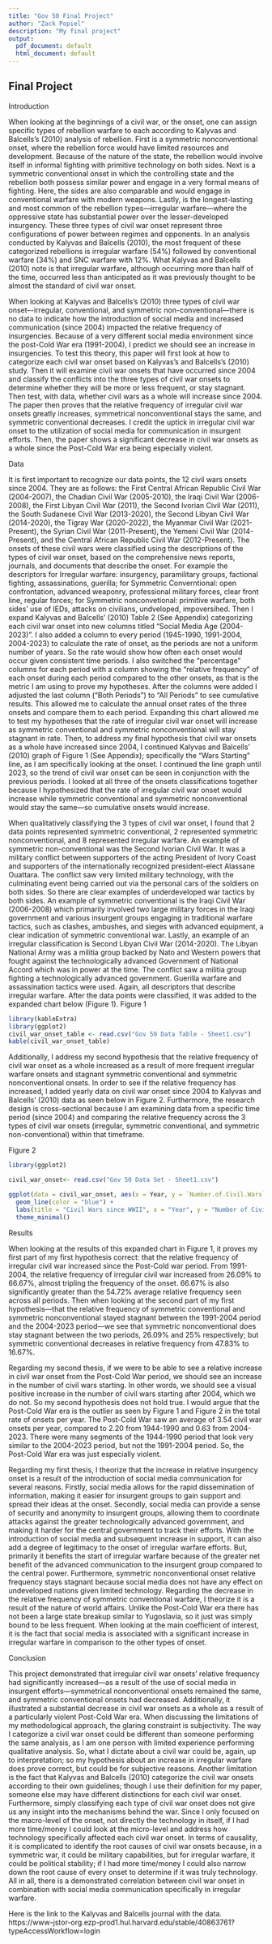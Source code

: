 ```yaml
---
title: "Gov 50 Final Project"
author: "Zack Popiel"
description: "My final project"
output:
  pdf_document: default
  html_document: default
---
```




## Final Project

Introduction

When looking at the beginnings of a civil war, or the onset, one can assign specific types of rebellion warfare to each according to Kalyvas and Balcells’s (2010) analysis of rebellion. First is a symmetric nonconventional onset, where the rebellion force would have limited resources and development. Because of the nature of the state, the rebellion would involve itself in informal fighting with primitive technology on both sides. Next is a symmetric conventional onset in which the controlling state and the rebellion both possess similar power and engage in a very formal means of fighting. Here, the sides are also comparable and would engage in conventional warfare with modern weapons. Lastly, is the longest-lasting and most common of the rebellion types—irregular warfare—where the oppressive state has substantial power over the lesser-developed insurgency. These three types of civil war onset represent three configurations of power between regimes and opponents. In an analysis conducted by Kalyvas and Balcells (2010), the most frequent of these categorized rebellions is irregular warfare (54%) followed by conventional warfare (34%) and SNC warfare with 12%. What Kalyvas and Balcells (2010) note is that irregular warfare, although occurring more than half of the time, occurred less than anticipated as it was previously thought to be almost the standard of civil war onset. 


When looking at Kalyvas and Balcells’s (2010) three types of civil war onset–-irregular, conventional, and symmetric non-conventional—there is no data to indicate how the introduction of social media and increased communication (since 2004) impacted the relative frequency of insurgencies. Because of a very different social media environment since the post-Cold War era (1991-2004), I predict we should see an increase in insurgencies. To test this theory, this paper will first look at how to categorize each civil war onset based on Kalyvas's and Balcells’s (2010) study. Then it will examine civil war onsets that have occurred since 2004 and classify the conflicts into the three types of civil war onsets to determine whether they will be more or less frequent, or stay stagnant. Then test, with data, whether civil wars as a whole will increase since 2004. The paper then proves that the relative frequency of irregular civil war onsets greatly increases, symmetrical nonconventional stays the same, and symmetric conventional decreases. I credit the uptick in irregular civil war onset to the utilization of social media for communication in insurgent efforts. Then, the paper shows a significant decrease in civil war onsets as a whole since the Post-Cold War era being especially violent.

Data

It is first important to recognize our data points, the 12 civil wars onsets since 2004. They are as follows: the First Central African Republic Civil War (2004-2007), the Chadian Civil War (2005-2010), the Iraqi Civil War (2006-2008), the First Libyan Civil War (2011), the Second Ivorian Civil War (2011), the South Sudanese Civil War (2013-2020), the Second Libyan Civil War (2014-2020), the Tigray War (2020-2022), the Myanmar Civil War (2021-Present), the Syrian Civil War (2011-Present), the Yemeni Civil War (2014-Present), and the Central African Republic Civil War (2012-Present). The onsets of these civil wars were classified using the descriptions of the types of civil war onset, based on the comprehensive news reports, journals, and documents that describe the onset. For example the descriptors for Irregular warfare: insurgency, paramilitary groups, factional fighting, assassinations, guerilla; for Symmetric Converntional: open confrontation, advanced weaponry, professional military forces, clear front line, regular forces; for Symmetric nonconvetional: primitive warfare, both sides’ use of IEDs, attacks on civilians, undveloped, impoversihed. Then I expand Kalyvas and Balcells’ (2010) Table 2 (See Appendix) categorizing each civil war onset into new columns titled “Social Media Age (2004-2023)”. I also added a column to every period (1945-1990, 1991-2004, 2004-2023) to calculate the rate of onset, as the periods are not a uniform number of years. So the rate would show how often each onset would occur given consistent time periods. I also switched the “percentage” columns for each period with a column showing the “relative frequency” of each onset during each period compared to the other onsets, as that is the metric I am using to prove my hypotheses. After the columns were added I adjusted the last column (“Both Periods”) to “All Periods” to see cumulative results. This allowed me to calculate the annual onset rates of the three onsets and compare them to each period. Expanding this chart allowed me to test my hypotheses that the rate of irregular civil war onset will increase as symmetric conventional and symmetric nonconventional will stay stagnant in rate. Then, to address my final hypothesis that civil war onsets as a whole have increased since 2004, I continued Kalyvas and Balcells’ (2010) graph of Figure 1 (See Appendix); specifically the “Wars Starting” line, as I am specifically looking at the onset. I continued the line graph until 2023, so the trend of civil war onset can be seen in conjunction with the previous periods. I looked at all three of the onsets classifications together because I hypothesized that the rate of irregular civil war onset would increase while symmetric conventional and symmetric nonconventional would stay the same—so cumulative onsets would increase.

When qualitatively classifying the 3 types of civil war onset, I found that 2 data points represented symmetric conventional, 2 represented symmetric nonconventional, and 8 represented irregular warfare.  An example of symmetric non-conventional was the Second Ivorian Civil War. It was a military conflict between supporters of the acting President of Ivory Coast and supporters of the internationally recognized president-elect Alassane Ouattara. The conflict saw very limited military technology, with the culminating event being carried out via the personal cars of the soldiers on both sides. So there are clear examples of underdeveloped war tactics by both sides. An example of symmetric conventional is the Iraqi Civil War (2006-2008) which primarily involved two large military forces in the Iraqi government and various insurgent groups engaging in traditional warfare tactics, such as clashes, ambushes, and sieges with advanced equipment, a clear indication of symmetric conventional war. Lastly, an example of an irregular classification is Second Libyan Civil War (2014-2020). The Libyan National Army was a militia group backed by Nato and Western powers that fought against the technologically advanced Government of National Accord which was in power at the time. The conflict saw a militia group fighting a technologically advanced government. Guerilla warfare and assassination tactics were used. Again, all descriptors that describe irregular warfare. After the data points were classified, it was added to the expanded chart below (Figure 1). 
Figure 1

```r
library(kableExtra)
library(ggplot2)
civil_war_onset_table <- read.csv("Gov 50 Data Table - Sheet1.csv")
kable(civil_war_onset_table)


```

Additionally, I address my second hypothesis that the relative frequency of civil war onset as a whole increased as a result of more frequent irregular warfare onsets and stagnant symmetric conventional and symmetric nonconventional onsets. In order to see if the relative frequency has increased, I added yearly data on civil war onset since 2004 to Kalyvas and Balcells’ (2010) data as seen below in Figure 2. Furthermore, the research design is cross-sectional because I am examining data from a specific time period (since 2004) and comparing the relative frequency across the 3 types of civil war onsets (irregular, symmetric conventional, and symmetric non-conventional) within that timeframe.
 

Figure 2


```r
library(ggplot2)

civil_war_onset<- read.csv("Gov 50 Data Set - Sheet1.csv")

ggplot(data = civil_war_onset, aes(x = Year, y = `Number.of.Civil.Wars`)) +
  geom_line(color = "blue") +
  labs(title = "Civil Wars since WWII", x = "Year", y = "Number of Civil Wars") +
  theme_minimal()

```

Results

When looking at the results of this expanded chart in Figure 1, it proves my first part of my first hypothesis correct: that the relative frequency of irregular civil war increased since the Post-Cold war period. From 1991-2004, the relative frequency of irregular civil war increased from 26.09% to 66.67%, almost tripling the frequency of the onset. 66.67% is also significantly greater than the 54.72% average relative frequency seen across all periods. Then when looking at the second part of my first hypothesis—that the relative frequency of symmetric conventional and symmetric nonconventional stayed stagnant between the 1991-2004 period and the 2004-2023 period—we see that symmetric nonconventional does stay stagnant between the two periods, 26.09% and 25% respectively; but symmetric conventional decreases in relative frequency from 47.83% to 16.67%. 

Regarding my second thesis, if we were to be able to see a relative increase in civil war onset from the Post-Cold War period, we should see an increase in the number of civil wars starting. In other words, we should see a visual positive increase in the number of civil wars starting after 2004, which we do not. So my second hypothesis does not hold true. I would argue that the Post-Cold War era is the outlier as seen by Figure 1 and Figure 2 in the total rate of onsets per year. The Post-Cold War saw an average of 3.54 civil war onsets per year, compared to 2.20 from 1944-1990 and 0.63 from 2004-2023. There were many segments of the 1944-1990 period that look very similar to the 2004-2023 period, but not the 1991-2004 period. So, the Post-Cold War era was just especially violent. 

Regarding my first thesis, I theorize that the increase in relative insurgency onset is a result of the introduction of social media communication for several reasons. Firstly, social media allows for the rapid dissemination of information, making it easier for insurgent groups to gain support and spread their ideas at the onset. Secondly, social media can provide a sense of security and anonymity to insurgent groups, allowing them to coordinate attacks against the greater technologically advanced government, and making it harder for the central government to track their efforts. With the introduction of social media and subsequent increase in support, it can also add a degree of legitimacy to the onset of irregular warfare efforts. But, primarily it benefits the start of irregular warfare because of the greater net benefit of the advanced communication to the insurgent group compared to the central power. Furthermore, symmetric nonconventional onset relative frequency stays stagnant because social media does not have any effect on undeveloped nations given limited technology. Regarding the decrease in the relative frequency of symmetric conventional warfare, I theorize it is a result of the nature of world affairs. Unlike the Post-Cold War era there has not been a large state breakup similar to Yugoslavia, so it just was simply bound to be less frequent. When looking at the main coefficient of interest, it is the fact that social media is associated with a significant increase in irregular warfare in comparison to the other types of onset.

Conclusion

This project demonstrated that irregular civil war onsets' relative frequency had significantly increased—as a result of the use of social media in insurgent efforts—symmetrical nonconventional onsets remained the same, and symmetric conventional onsets had decreased. Additionally, it illustrated a substantial decrease in civil war onsets as a whole as a result of a particularly violent Post-Cold War era. When discussing the limitations of my methodological approach, the glaring constraint is subjectivity. The way I categorize a civil war onset could be different than someone performing the same analysis, as I am one person with limited experience performing qualitative analysis. So, what I dictate about a civil war could be, again, up to interpretation; so my hypothesis about an increase in irregular warfare does prove correct, but could be for subjective reasons. Another limitation is the fact that Kalyvas and Balcells (2010) categorize the civil war onsets according to their own guidelines; though I use their definition for my paper, someone else may have different distinctions for each civil war onset. Furthermore, simply classifying each type of civil war onset does not give us any insight into the mechanisms behind the war. Since I only focused on the macro-level of the onset, not directly the technology in itself, if I had more time/money I could look at the micro-level and address how technology specifically affected each civil war onset. In terms of causality, it is complicated to identify the root causes of civil war onsets because, in a symmetric war, it could be military capabilities, but for irregular warfare, it could be political stability; if I had more time/money I could also narrow down the root cause of every onset to determine if it was truly technology. All in all, there is a demonstrated correlation between civil war onset in combination with social media communication specifically in irregular warfare. 

Here is the link to the Kalyvas and Balcells journal with the data. https://www-jstor-org.ezp-prod1.hul.harvard.edu/stable/40863761?typeAccessWorkflow=login
